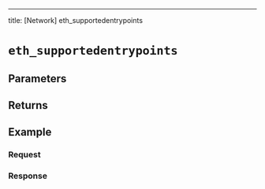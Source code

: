---
title: [Network] eth_supportedentrypoints


# `eth_supportedentrypoints`

<Description />

## Parameters


<Params />

## Returns


<Returns />

## Example


<Example />

### Request


<Request />

### Response


<Response />
